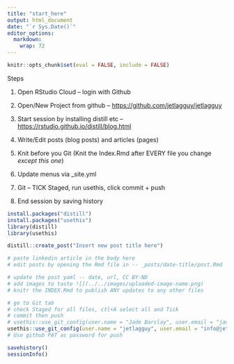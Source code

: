 ```yaml
---
title: "start_here"
output: html_document
date: "`r Sys.Date()`"
editor_options: 
  markdown: 
    wrap: 72
---
```


```r
knitr::opts_chunk$set(eval = FALSE, include = FALSE)
```

Steps

1.  Open RStudio Cloud -- login with Github

2.  Open/New Project from github --
    <https://github.com/jetlagguy/jetlagguy>

3.  Start session by installing distill etc --
    <https://rstudio.github.io/distill/blog.html>

4.  Write/Edit posts (blog posts) and articles (pages)

5.  Knit before you Git (Knit the Index.Rmd after EVERY file you change
    *except this one*)

6.  Update menus via \_site.yml

7.  Git -- TICK Staged, run usethis, click commit + push

8.  End session by saving history

```r
install.packages("distill")
install.packages("usethis")
library(distill)
library(usethis)
```

```r
distill::create_post("Insert new post title here")

# paste linkedin article in the body here
# edit posts by opening the Rmd file in -- _posts/date-title/post.Rmd

# update the post yaml -- date, url, CC BY-ND
# add images to taste ![](../../images/uploaded-image-name.png)
# knitr the INDEX.Rmd to publish ANY updates to any other files

```

```r
# go to Git tab
# check Staged for all files, ctl+A select all and Tick
# commit then push
# usethis::use_git_config(user.name = "Jade Barclay", user.email = "jadebarclay@gmail.com")
usethis::use_git_config(user.name = "jetlagguy", user.email = "info@jetlagguy.com.au")
# Use github PAT as password for push
```

```r
savehistory()
sessionInfo()
```
